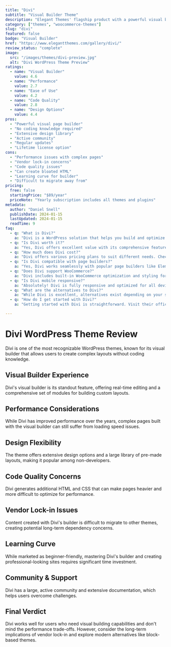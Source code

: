 ```yaml
---
title: "Divi"
subtitle: "Visual Builder Theme"
description: "Elegant Themes' flagship product with a powerful visual builder, popular among non-developers but often criticized for performance and code quality issues."
category: ["themes", "woocommerce-themes"]
slug: "divi"
featured: false
badge: "Visual Builder"
href: "https://www.elegantthemes.com/gallery/divi/"
review_status: "complete"
image:
  src: "/images/themes/divi-preview.jpg"
  alt: "Divi WordPress Theme Preview"
ratings:
  - name: "Visual Builder"
    value: 4.6
  - name: "Performance"
    value: 2.7
  - name: "Ease of Use"
    value: 4.2
  - name: "Code Quality"
    value: 2.8
  - name: "Design Options"
    value: 4.4
pros:
  - "Powerful visual page builder"
  - "No coding knowledge required"
  - "Extensive design library"
  - "Active community"
  - "Regular updates"
  - "Lifetime license option"
cons:
  - "Performance issues with complex pages"
  - "Vendor lock-in concerns"
  - "Code quality issues"
  - "Can create bloated HTML"
  - "Learning curve for builder"
  - "Difficult to migrate away from"
pricing:
  free: false
  startingPrice: "$89/year"
  priceNote: "Yearly subscription includes all themes and plugins"
metadata:
  author: "Daniel Snell"
  publishDate: 2024-01-15
  lastUpdated: 2024-01-15
  readTime: 9
faq:
  - q: "What is Divi?"
    a: "Divi is a WordPress solution that helps you build and optimize your website with powerful features and excellent performance."
  - q: "Is Divi worth it?"
    a: "Yes, Divi offers excellent value with its comprehensive feature set, regular updates, and reliable support. It's a solid investment for serious WordPress users."
  - q: "How much does Divi cost?"
    a: "Divi offers various pricing plans to suit different needs. Check their official website for current pricing and special offers."
  - q: "Is Divi compatible with page builders?"
    a: "Yes, Divi works seamlessly with popular page builders like Elementor, Gutenberg blocks, and other major builders."
  - q: "Does Divi support WooCommerce?"
    a: "Divi includes built-in WooCommerce optimization and styling for a seamless ecommerce experience."
  - q: "Is Divi mobile responsive?"
    a: "Absolutely! Divi is fully responsive and optimized for all devices, ensuring your site looks great on mobile, tablet, and desktop."
  - q: "What are the alternatives to Divi?"
    a: "While Divi is excellent, alternatives exist depending on your specific needs. Consider your requirements for features, budget, and ease of use when comparing options."
  - q: "How do I get started with Divi?"
    a: "Getting started with Divi is straightforward. Visit their official website, choose a plan that fits your needs, and follow their setup documentation or tutorials."

---
```


# Divi WordPress Theme Review

Divi is one of the most recognizable WordPress themes, known for its visual builder that allows users to create complex layouts without coding knowledge.

## Visual Builder Experience

Divi's visual builder is its standout feature, offering real-time editing and a comprehensive set of modules for building custom layouts.

## Performance Considerations

While Divi has improved performance over the years, complex pages built with the visual builder can still suffer from loading speed issues.

## Design Flexibility

The theme offers extensive design options and a large library of pre-made layouts, making it popular among non-developers.

## Code Quality Concerns

Divi generates additional HTML and CSS that can make pages heavier and more difficult to optimize for performance.

## Vendor Lock-in Issues

Content created with Divi's builder is difficult to migrate to other themes, creating potential long-term dependency concerns.

## Learning Curve

While marketed as beginner-friendly, mastering Divi's builder and creating professional-looking sites requires significant time investment.

## Community & Support

Divi has a large, active community and extensive documentation, which helps users overcome challenges.

## Final Verdict

Divi works well for users who need visual building capabilities and don't mind the performance trade-offs. However, consider the long-term implications of vendor lock-in and explore modern alternatives like block-based themes.